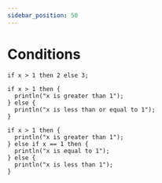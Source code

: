 ```yaml
---
sidebar_position: 50
---
```


# Conditions

```
if x > 1 then 2 else 3;
```

```
if x > 1 then {
  println("x is greater than 1");
} else {
  println("x is less than or equal to 1");
}
```

```
if x > 1 then {
  println("x is greater than 1");
} else if x == 1 then {
  println("x is equal to 1");
} else {
  println("x is less than 1");
}
```
